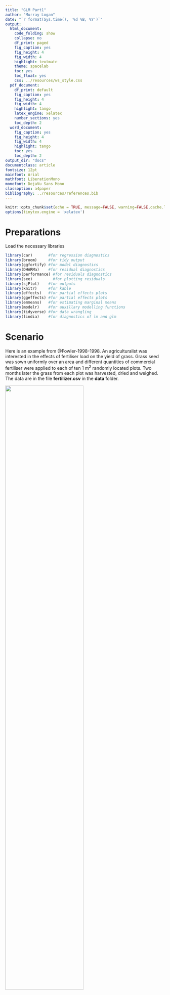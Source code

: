 ```yaml
---
title: "GLM Part1"
author: "Murray Logan"
date: "`r format(Sys.time(), '%d %B, %Y')`"
output:
  html_document:
    code_folding: show
    collapse: no
    df_print: paged
    fig_caption: yes
    fig_height: 4
    fig_width: 4
    highlight: textmate
    theme: spacelab
    toc: yes
    toc_float: yes
    css: ../resources/ws_style.css
  pdf_document:
    df_print: default
    fig_caption: yes
    fig_height: 4
    fig_width: 4
    highlight: tango
    latex_engine: xelatex
    number_sections: yes
    toc_depth: 2
  word_document:
    fig_caption: yes
    fig_height: 4
    fig_width: 4
    highlight: tango
    toc: yes
    toc_depth: 2
output_dir: "docs"
documentclass: article
fontsize: 12pt
mainfont: Arial
mathfont: LiberationMono
monofont: DejaVu Sans Mono
classoption: a4paper
bibliography: ../resources/references.bib
---
```


```r
knitr::opts_chunk$set(echo = TRUE, message=FALSE, warning=FALSE,cache.lazy = FALSE, tidy='styler')
options(tinytex.engine = 'xelatex')
```
                  
# Preparations

Load the necessary libraries

```r
library(car)       #for regression diagnostics
library(broom)     #for tidy output
library(ggfortify) #for model diagnostics
library(DHARMa)    #for residual diagnostics
library(performance) #for residuals diagnostics
library(see)         #for plotting residuals
library(sjPlot)    #for outputs
library(knitr)     #for kable
library(effects)   #for partial effects plots
library(ggeffects) #for partial effects plots
library(emmeans)   #for estimating marginal means
library(modelr)    #for auxillary modelling functions
library(tidyverse) #for data wrangling
library(lindia)    #for diagnostics of lm and glm
```

# Scenario

Here is an example from @Fowler-1998-1998. An agriculturalist was interested in
the effects of fertiliser load on the yield of grass.  Grass seed was sown
uniformly over an area and different quantities of commercial fertiliser were
applied to each of ten 1 m<sup>2</sup> randomly located plots.  Two months later
the grass from each plot was harvested, dried and weighed.  The data are in the
file **fertilizer.csv** in the **data** folder.

![](../resources/turf.jpg){width=70%}

| FERTILIZER   | YIELD   |
| ------------ | ------- |
| 25           | 84      |
| 50           | 80      |
| 75           | 90      |
| 100          | 154     |
| 125          | 148     |
| \...         | \...    |

---------------- ---------------------------------------------------
**FERTILIZER**:  Mass of fertiliser (g.m^-2^) - Predictor variable
**YIELD**:       Yield of grass (g.m^-2^) - Response variable
---------------- ---------------------------------------------------

 
The aim of the analysis is to investigate the relationship between fertiliser
concentration and grass yield.

# Read in the data


```r
fert = read_csv('../data/fertilizer.csv', trim_ws=TRUE)
```


```r
glimpse(fert)
## Explore the first 6 rows of the data
head(fert)
str(fert)
```

# Exploratory data analysis


Model formula:
$$
y_i \sim{} \mathcal{N}(\mu_i, \sigma^2)\\
\mu_i = \beta_0 + \beta_1 x_i
$$

where $y_i$ represents the $i$ observed values, $\beta_0$ and $\beta_1$
represent the intercept and slope respectively, and $\sigma^2$ represents the
estimated variance.


 


# Fit the model







# Model validation {.tabset .tabset-faded}











# Model outputs {.tabset .tabset-faded}


# Model investigation / hypothesis testing {.tabset .tabset-faded}


# Predictions {.tabset .tabset-faded}


# Additional analyses {.tabset .tabset-faded}
 
# Summary figures {.tabset .tabset-faded}

Although there are numerous easy to use routines that will generate partial
plots (see above), it is also useful to be able to produce the data behind the
figures yourself.  That way, you can have more control over the type and style of
the figures.

Producing a summary figure is essentially plotting the results of predictions.
In the case of a trend, we want a series of predictions associated with a
sequence of predictor values.  Hence, we establish a prediction grid that
contains the sequence of values for the predictor we would like to display.

There are a number of functions we can use to generate different sequences of
prediction values.  For example, we may want a sequence of values from the
lowest to the highest observed predictor value.  Alternatively, we may just want
to explore predictions at the first, third and fifth quantiles.  The following
table indicates some of the functions that are helpful for these purposes.

| Function                   | Values returned                                         |
|----------------------------|---------------------------------------------------------|
| `modelr::seq_range()`      | equal increment values from smallest to largest         |
| `Hmisc::smean_sdl()`       | mean as well as mean plus/minus one standard deviation  |
| `Hmisc::smedian_hilow()`   | median as well as min and max                           |
| `Hmisc::smean.cl.normal()` | mean as well as lower and upper 95% confidence interval |

# References
 
 
 

